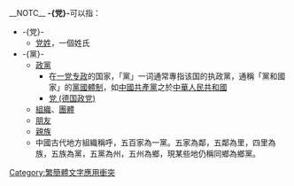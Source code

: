 __NOTC__
'''-{党}-'''可以指：
*-{党}-
**[[党姓|党姓]]，一個姓氏
*-{黨}-
**[[政黨|政黨]]
***在[[一党专政|一党专政]]的国家，「黨」一词通常專指该国的执政黨，通稱「黨和國家」的[[黨國體制|黨國體制]]，如[[中國共產黨|中國共產黨]]之於[[中華人民共和國|中華人民共和國]]
***[[党_(德国政党)|党 (德国政党)]]
**[[组织_(社会学)|組織]]、[[團體|團體]]
**[[朋友|朋友]]
**[[親族|親族]]
**中國古代地方組織稱呼，五百家為一黨。五家為鄰，五鄰為里，四里為族，五族為黨，五黨為州，五州為鄉，現某些地仍稱同鄉為鄉黨。

{{disambiguation|Cat=一字消歧义|D}}
[[Category:繁簡體文字應用衝突|Category:繁簡體文字應用衝突]]
